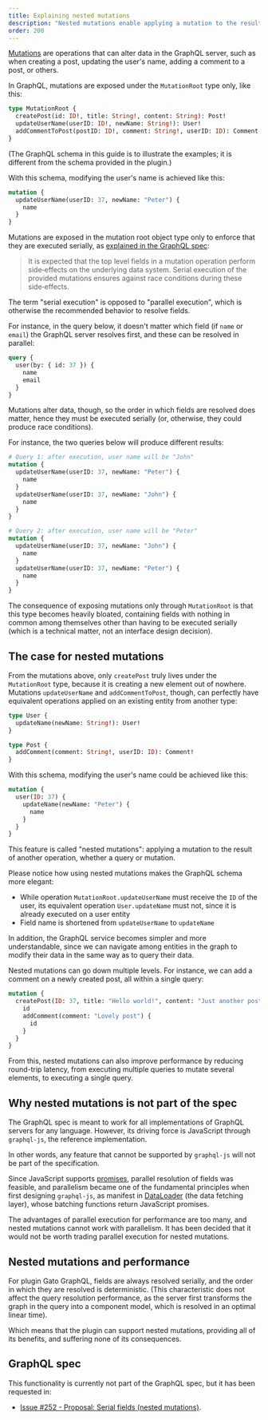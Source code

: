 ```yaml
---
title: Explaining nested mutations
description: "Nested mutations enable applying a mutation to the result of another operation, whether a query or mutation."
order: 200
---
```


[Mutations](https://graphql.org/learn/queries/#mutations) are operations that can alter data in the GraphQL server, such as when creating a post, updating the user's name, adding a comment to a post, or others.

In GraphQL, mutations are exposed under the `MutationRoot` type only, like this:

```graphql
type MutationRoot {
  createPost(id: ID!, title: String!, content: String): Post!
  updateUserName(userID: ID!, newName: String!): User!
  addCommentToPost(postID: ID!, comment: String!, userID: ID): Comment!
}
```

(The GraphQL schema in this guide is to illustrate the examples; it is different from the schema provided in the plugin.)

With this schema, modifying the user's name is achieved like this:

```graphql
mutation {
  updateUserName(userID: 37, newName: "Peter") {
    name
  }
}
```

Mutations are exposed in the mutation root object type only to enforce that they are executed serially, as [explained in the GraphQL spec](https://spec.graphql.org/draft/#sec-Mutation):

> It is expected that the top level fields in a mutation operation perform side‐effects on the underlying data system. Serial execution of the provided mutations ensures against race conditions during these side‐effects.

The term "serial execution" is opposed to "parallel execution", which is otherwise the recommended behavior to resolve fields.

For instance, in the query below, it doesn't matter which field (if `name` or `email`) the GraphQL server resolves first, and these can be resolved in parallel:

```graphql
query {
  user(by: { id: 37 }) {
    name
    email
  }
}
```

Mutations alter data, though, so the order in which fields are resolved does matter, hence they must be executed serially (or, otherwise, they could produce race conditions).

For instance, the two queries below will produce different results:

```graphql
# Query 1: after execution, user name will be "John"
mutation {
  updateUserName(userID: 37, newName: "Peter") {
    name
  }
  updateUserName(userID: 37, newName: "John") {
    name
  }
}

# Query 2: after execution, user name will be "Peter"
mutation {
  updateUserName(userID: 37, newName: "John") {
    name
  }
  updateUserName(userID: 37, newName: "Peter") {
    name
  }
}
```

The consequence of exposing mutations only through `MutationRoot` is that this type becomes heavily bloated, containing fields with nothing in common among themselves other than having to be executed serially (which is a technical matter, not an interface design decision).

## The case for nested mutations

From the mutations above, only `createPost` truly lives under the `MutationRoot` type, because it is creating a new element out of nowhere. Mutations `updateUserName` and `addCommentToPost`, though, can perfectly have equivalent operations applied on an existing entity from another type:

```graphql
type User {
  updateName(newName: String!): User!
}

type Post {
  addComment(comment: String!, userID: ID): Comment!
}
```

With this schema, modifying the user's name could be achieved like this:

```graphql
mutation {
  user(ID: 37) {
    updateName(newName: "Peter") {
      name
    }
  }
}
```

This feature is called "nested mutations": applying a mutation to the result of another operation, whether a query or mutation.

Please notice how using nested mutations makes the GraphQL schema more elegant:

- While operation `MutationRoot.updateUserName` must receive the `ID` of the user, its equivalent operation `User.updateName` must not, since it is already executed on a user entity
- Field name is shortened from `updateUserName` to `updateName`

In addition, the GraphQL service becomes simpler and more understandable, since we can navigate among entities in the graph to modify their data in the same way as to query their data.

Nested mutations can go down multiple levels. For instance, we can add a comment on a newly created post, all within a single query:

```graphql
mutation {
  createPost(ID: 37, title: "Hello world!", content: "Just another post") {
    id
    addComment(comment: "Lovely post") {
      id
    }
  }
}
```

From this, nested mutations can also improve performance by reducing round-trip latency, from executing multiple queries to mutate several elements, to executing a single query.

## Why nested mutations is not part of the spec

The GraphQL spec is meant to work for all implementations of GraphQL servers for any language. However, its driving force is JavaScript through `graphql-js`, the reference implementation.

In other words, any feature that cannot be supported by `graphql-js` will not be part of the specification.

Since JavaScript supports [promises](https://developer.mozilla.org/en-US/docs/Web/JavaScript/Reference/Global_Objects/Promise), parallel resolution of fields was feasible, and parallelism became one of the fundamental principles when first designing `graphql-js`, as manifest in [DataLoader](https://github.com/graphql/dataloader) (the data fetching layer), whose batching functions return JavaScript promises.

The advantages of parallel execution for performance are too many, and nested mutations cannot work with parallelism. It has been decided that it would not be worth trading parallel execution for nested mutations.

## Nested mutations and performance

For plugin Gato GraphQL, fields are always resolved serially, and the order in which they are resolved is deterministic. (This characteristic does not affect the query resolution performance, as the server first transforms the graph in the query into a component model, which is resolved in an optimal linear time).

Which means that the plugin can support nested mutations, providing all of its benefits, and suffering none of its consequences.

## GraphQL spec

This functionality is currently not part of the GraphQL spec, but it has been requested in:

- <a href="https://github.com/graphql/graphql-spec/issues/252" target="_blank">Issue #252 - Proposal: Serial fields (nested mutations)</a>.

